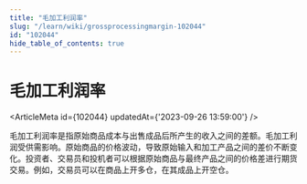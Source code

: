 ```yaml
---
title: "毛加工利润率"
slug: "/learn/wiki/grossprocessingmargin-102044"
id: "102044"
hide_table_of_contents: true
---
```



# 毛加工利润率

<ArticleMeta id={102044} updatedAt={'2023-09-26 13:59:00'} />
<div className='border-solid border-b border-t-0 my-4 border-[var(--ifm-color-gray-300)]' />

毛加工利润率是指原始商品成本与出售成品后所产生的收入之间的差额。毛加工利润受供需影响。原始商品的价格波动，导致原始输入和加工产品之间的差价不断变化。投资者、交易员和投机者可以根据原始商品与最终产品之间的价格差进行期货交易。例如，交易员可以在商品上开多仓，在其成品上开空仓。
